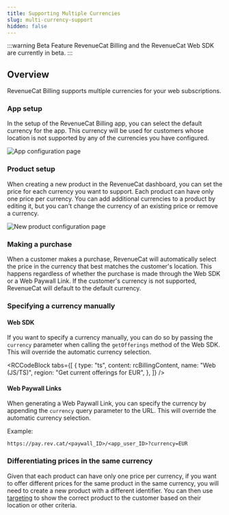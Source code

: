 ```yaml
---
title: Supporting Multiple Currencies
slug: multi-currency-support
hidden: false
---
```


:::warning Beta Feature
RevenueCat Billing and the RevenueCat Web SDK are currently in beta.
:::

## Overview

RevenueCat Billing supports multiple currencies for your web subscriptions. 

### App setup

In the setup of the RevenueCat Billing app, you can select the default currency for the app. This currency will be used for customers whose location is not supported by any of the currencies you have configured.

![App configuration page](/images/rc-billing/new-rc-billing-app-for-currency.png)

### Product setup

When creating a new product in the RevenueCat dashboard, you can set the price for each currency you want to support. Each product can have only one price per currency. You can add additional currencies to a product by editing it, but you can't change the currency of an existing price or remove a currency.

![New product configuration page](/images/rc-billing/new-product-configuration.png)

### Making a purchase

When a customer makes a purchase, RevenueCat will automatically select the price in the currency that best matches the customer's location. This happens regardless of whether the purchase is made through the Web SDK or a Web Paywall Link. If the customer's currency is not supported, RevenueCat will default to the default currency.

### Specifying a currency manually

#### Web SDK
If you want to specify a currency manually, you can do so by passing the `currency` parameter when calling the `getOfferings` method of the Web SDK. This will override the automatic currency selection.


<RCCodeBlock
  tabs={[
    {
      type: "ts",
      content: rcBillingContent,
      name: "Web (JS/TS)",
      region: "Get current offerings for EUR",
    },
  ]}
/>

#### Web Paywall Links
When generating a Web Paywall Link, you can specify the currency by appending the `currency` query parameter to the URL. This will override the automatic currency selection.

Example:
```
https://pay.rev.cat/<paywall_ID>/<app_user_ID>?currency=EUR
```

### Differentiating prices in the same currency
Given that each product can have only one price per currency, if you want to offer different prices for the same product in the same currency, you will need to create a new product with a different identifier. You can then use [targeting](/tools/targeting) to show the correct product to the customer based on their location or other criteria.
